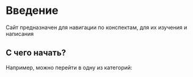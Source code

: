 # Введение
 
Сайт предназначен для навигации по конспектам, для их изучения и написания

## С чего начать?

Например, можно перейти в одну из категорий:
